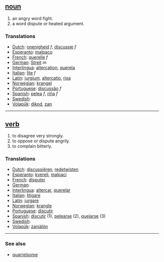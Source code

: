 == [[noun]] ==
# an angry word fight.
# a word dispute or heated argument.

=== Translations ===
*[[Dutch]]: [[onenigheid]] ''f'', [[discussie]] ''f''
*[[Esperanto]]: [[malpaco]]
*[[French]]: [[querelle]] ''f''
*[[German]]: [[Streit]] ''m''
*[[Interlingua]]: [[altercation]], [[querela]]
*[[Italian]]: [[lite]] ''f''
*[[Latin]]: [[jurgium]], [[altercatio]], [[rixa]]
*[[Norwegian]]: [[krangel]]
*[[Portuguese]]: [[discussão]] ''f''
*[[Spanish]]: [[pelea]] ''f'', [[riña]] ''f''
*[[Swedish]]: [[]]
*[[Volapük]]: [[dikod]], [[zan]]

----

== [[verb]] ==
# to disagree very strongly.
# to oppose or dispute angrily.
# to complain bitterly.

=== Translations ===
*[[Dutch]]: [[discussiëren]], [[redetwisten]]
*[[Esperanto]]: [[kvereli]], [[malpaci]]
*[[French]]: [[disputer]]
*[[German]]: [[]]
*[[Interlingua]]: [[altercar]], [[querelar]]
*[[Italian]]: [[litigare]]
*[[Latin]]: [[jurgare]]
*[[Norwegian]]: [[krangle]]
*[[Portuguese]]: [[discutir]]
*[[Spanish]]: [[discutir]] (1), [[pelearse]] (2), [[quejarse]] (3)
*[[Swedish]]: [[]]
*[[Volapük]]: [[zaniälön]]

----

=== See also ===
*[[quarrelsome]]